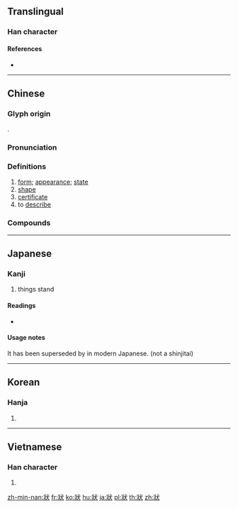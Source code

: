 {{character info/new}}
{{also|状}}
==Translingual==

===Han character===
{{Han char|rn=94|rad=犬|as=04|sn=8|four=33134|canj=VMIK|ids=⿰爿犬}}

====References====
* {{Han ref|kx=0707.130|dkj=20280|dj=1119.300|hdz=21334.030|uh=72C0|ud=29376|bh=AAAC|bd=43692}}

----

==Chinese==
{{zh-forms|s=状}}

===Glyph origin===
{{Han etym}}
{{Han compound|爿|犬|c1=p|c2=s|ls=psc}}.

===Pronunciation===
{{zh-pron
|m=zhuàng
|c=zong6
|h=pfs=
|md=
|mn=qz,tw,xm,zz:chōng/qz,tw,xm,zz:chiōng/qz,tw,xm,zz:chn̄g
|mn_note=chōng - literary; chiōng/chn̄g - vernacular
|w=
|mc=y
|oc=y
|cat=n,v
}}

===Definitions===
{{zh-hanzi}}

# [[form]]; [[appearance]]; [[state]]
# [[shape]]
# [[certificate]]
# to [[describe]]

===Compounds===
{{zh-der|供狀|千狀萬端|任命狀|回狀|告狀本|不可名狀|下狀|保護狀制|勒狀|伏狀|千變萬狀|告陰狀|慘狀|巔峰狀態|不可狀|對狀|井柱狀圖|出言無狀|信用狀|中狀元|御狀|不堪言狀|帶狀疱疹|形狀|性狀|告狀|帶狀|冠狀動脈|島狀丘陵|怪狀|大會狀|安於現狀|情狀|得意之狀|委任狀|妖形怪狀|凸狀|報狀|告御狀|保狀|壺狀花冠|名狀|凹狀|原狀|千狀萬態|千態萬狀|出狀況|徵狀|具狀|信任狀|奇形怪狀|環狀剝皮|房狀|款狀|現狀|狀本兒|棒狀桿菌|水狀液|所有權狀|波狀熱|招狀|玻璃狀態|牒狀|狀聲詞|病患狀|狀師|晶狀體|狀元籌|狀元及第|獎狀|狀元紅|殊形詭狀|投名狀|無狀|窮形極狀|穗狀花序|掌狀脈|斑狀齒|狀元餅|畫伏狀|星芒狀|甲狀腺|打通狀|狀況|憨狀可掬|甲狀軟骨|狼狽萬狀|掌狀複葉|狀詞|睫狀肌|病狀|癥狀|萬狀|症狀|文狀|甲狀腺腫|甲狀腺素|環狀軟骨|球狀星團|獻狀|狀語|狀頭|狀貌|狀紙|狀態|狀子|插狀|異狀|摹狀|殊形妙狀|申狀|殊形怪狀|狀元|膠著狀態|莫可名狀|詭形殊狀|羽狀脈|詞狀|緊急狀態|褒狀|行狀|結狀|葉狀體|葉狀植物|詭形怪狀|軍令狀|羽狀複葉|蕈狀雲|網狀系統|黑驢告狀|門狀|首狀|難為狀|難以名狀|言狀|罪狀|舌狀花|貪濁有狀|飽和狀態|陰狀|自供狀|螺旋狀|訴狀|詭狀異形|蟹狀星雲|關門狀|網狀脈|輻狀花冠|總狀花序|陳狀}}

----

==Japanese==

===Kanji===
{{ja-kanji|grade=|rs=犬04}}

# things stand

====Readings====
* {{ja-readings|on=[[じょう]] (jō)|kun=}}

====Usage notes====
It has been superseded by {{ja-l|状}} in modern Japanese. (not a shinjitai)

----

==Korean==

===Hanja===
{{ko-hanja|hangeul=[[상]], [[장]]|eumhun=|rv=sang, jang|mr=sang, chang|y=sang, cang}}

# {{defn|lang=ko|sort=犬04}}

----

==Vietnamese==

===Han character===
{{vi-hantu|[[trạng]]|rs=犬04}}

# {{defn|lang=vi|sort=犬04}}

[[zh-min-nan:狀]]
[[fr:狀]]
[[ko:狀]]
[[hu:狀]]
[[ja:狀]]
[[pl:狀]]
[[th:狀]]
[[zh:狀]]